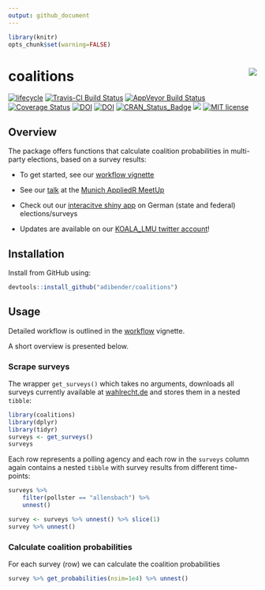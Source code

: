```yaml
---
output: github_document
---
```


```r
library(knitr)
opts_chunk$set(warning=FALSE)
```

# coalitions <img src="man/figures/logo.png" align="right" />
[![lifecycle](https://img.shields.io/badge/lifecycle-stable-brightgreen.svg)](https://www.tidyverse.org/lifecycle/#stable)
[![Travis-CI Build Status](https://travis-ci.org/adibender/coalitions.svg?branch=master)](https://travis-ci.org/adibender/coalitions)
[![AppVeyor Build Status](https://ci.appveyor.com/api/projects/status/github/adibender/coalitions?branch=master&svg=true)](https://ci.appveyor.com/project/adibender/coalitions)
[![Coverage Status](https://codecov.io/github/adibender/coalitions/master.svg)](https://codecov.io/github/adibender/coalitions?branch=master)
[![DOI](https://joss.theoj.org/papers/10.21105/joss.00606/status.svg)](https://doi.org/10.21105/joss.00606)
[![DOI](https://zenodo.org/badge/DOI/10.5281/zenodo.1172594.svg)](https://doi.org/10.5281/zenodo.1172594)
[![CRAN_Status_Badge](https://www.r-pkg.org/badges/version/coalitions)](https://cran.r-project.org/package=coalitions)
[![](https://cranlogs.r-pkg.org/badges/coalitions)](https://cran.r-project.org/package=coalitions)
[![MIT license](https://img.shields.io/badge/license-MIT-brightgreen.svg)](https://opensource.org/licenses/MIT)


## Overview

The package offers functions that calculate coalition probabilities
in multi-party elections, based on a survey results:

  - To get started, see our [workflow vignette](https://adibender.github.io/coalitions/articles/workflow.html)

  - See our [talk](https://adibender.netlify.com/talk/appliedr-meetup/) at the
[Munich AppliedR MeetUp](https://www.meetup.com/de-DE/Applied-R-Munich/)

  - Check out our [interacitve shiny app](http://koala.stat.uni-muenchen.de/) on
  German (state and federal) elections/surveys

  - Updates are available on our [KOALA_LMU twitter account](https://twitter.com/KOALA_LMU)!

## Installation

Install from GitHub using:
```r
devtools::install_github("adibender/coalitions")
```


## Usage

Detailed workflow is outlined in the
[workflow](https://adibender.github.io/coalitions/articles/workflow.html)
vignette.

A short overview is presented below.


### Scrape surveys

The wrapper `get_surveys()` which takes no arguments, downloads all surveys currently available at [wahlrecht.de](https://www.wahlrecht.de/umfragen) and stores them in a nested `tibble`:

```r
library(coalitions)
library(dplyr)
library(tidyr)
surveys <- get_surveys()
surveys
```

Each row represents a polling agency and each row in the `surveys` column again
contains a nested `tibble` with survey results from different time-points:

```r
surveys %>%
    filter(pollster == "allensbach") %>%
    unnest()

survey <- surveys %>% unnest() %>% slice(1)
survey %>% unnest()
```

### Calculate coalition probabilities
For each survey (row) we can calculate the coalition probabilities

```r
survey %>% get_probabilities(nsim=1e4) %>% unnest()
```

<link rel="icon" href="favicon.ico" />
